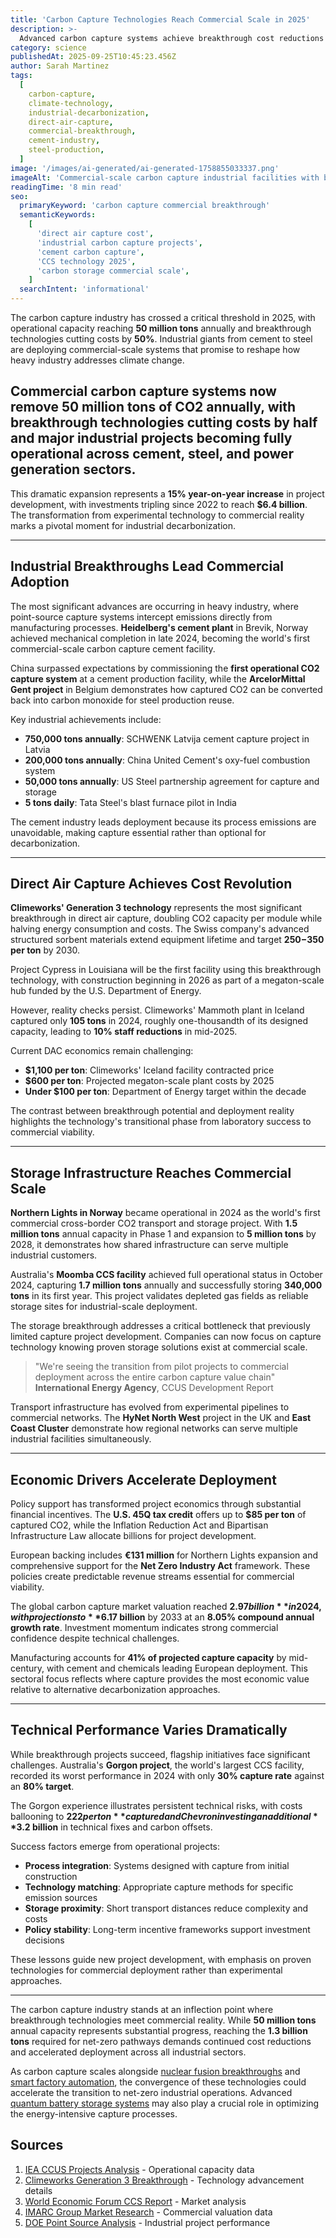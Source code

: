 ```yaml
---
title: 'Carbon Capture Technologies Reach Commercial Scale in 2025'
description: >-
  Advanced carbon capture systems achieve breakthrough cost reductions and industrial deployment, capturing 50 million tons annually with new projects cutting costs by half.
category: science
publishedAt: 2025-09-25T10:45:23.456Z
author: Sarah Martinez
tags:
  [
    carbon-capture,
    climate-technology,
    industrial-decarbonization,
    direct-air-capture,
    commercial-breakthrough,
    cement-industry,
    steel-production,
  ]
image: '/images/ai-generated/ai-generated-1758855033337.png'
imageAlt: 'Commercial-scale carbon capture industrial facilities with breakthrough technology systems removing CO2 from cement and steel production plants'
readingTime: '8 min read'
seo:
  primaryKeyword: 'carbon capture commercial breakthrough'
  semanticKeywords:
    [
      'direct air capture cost',
      'industrial carbon capture projects',
      'cement carbon capture',
      'CCS technology 2025',
      'carbon storage commercial scale',
    ]
  searchIntent: 'informational'
---
```


The carbon capture industry has crossed a critical threshold in 2025, with operational capacity reaching **50 million tons** annually and breakthrough technologies cutting costs by **50%**. Industrial giants from cement to steel are deploying commercial-scale systems that promise to reshape how heavy industry addresses climate change.

## Commercial carbon capture systems now remove 50 million tons of CO2 annually, with breakthrough technologies cutting costs by half and major industrial projects becoming fully operational across cement, steel, and power generation sectors.

This dramatic expansion represents a **15% year-on-year increase** in project development, with investments tripling since 2022 to reach **$6.4 billion**. The transformation from experimental technology to commercial reality marks a pivotal moment for industrial decarbonization.

---

## Industrial Breakthroughs Lead Commercial Adoption

The most significant advances are occurring in heavy industry, where point-source capture systems intercept emissions directly from manufacturing processes. **Heidelberg's cement plant** in Brevik, Norway achieved mechanical completion in late 2024, becoming the world's first commercial-scale carbon capture cement facility.

China surpassed expectations by commissioning the **first operational CO2 capture system** at a cement production facility, while the **ArcelorMittal Gent project** in Belgium demonstrates how captured CO2 can be converted back into carbon monoxide for steel production reuse.

Key industrial achievements include:

- **750,000 tons annually**: SCHWENK Latvija cement capture project in Latvia
- **200,000 tons annually**: China United Cement's oxy-fuel combustion system
- **50,000 tons annually**: US Steel partnership agreement for capture and storage
- **5 tons daily**: Tata Steel's blast furnace pilot in India

The cement industry leads deployment because its process emissions are unavoidable, making capture essential rather than optional for decarbonization.

---

## Direct Air Capture Achieves Cost Revolution

**Climeworks' Generation 3 technology** represents the most significant breakthrough in direct air capture, doubling CO2 capacity per module while halving energy consumption and costs. The Swiss company's advanced structured sorbent materials extend equipment lifetime and target **$250-$350 per ton** by 2030.

Project Cypress in Louisiana will be the first facility using this breakthrough technology, with construction beginning in 2026 as part of a megaton-scale hub funded by the U.S. Department of Energy.

However, reality checks persist. Climeworks' Mammoth plant in Iceland captured only **105 tons** in 2024, roughly one-thousandth of its designed capacity, leading to **10% staff reductions** in mid-2025.

Current DAC economics remain challenging:

- **$1,100 per ton**: Climeworks' Iceland facility contracted price
- **$600 per ton**: Projected megaton-scale plant costs by 2025
- **Under $100 per ton**: Department of Energy target within the decade

The contrast between breakthrough potential and deployment reality highlights the technology's transitional phase from laboratory success to commercial viability.

---

## Storage Infrastructure Reaches Commercial Scale

**Northern Lights in Norway** became operational in 2024 as the world's first commercial cross-border CO2 transport and storage project. With **1.5 million tons** annual capacity in Phase 1 and expansion to **5 million tons** by 2028, it demonstrates how shared infrastructure can serve multiple industrial customers.

Australia's **Moomba CCS facility** achieved full operational status in October 2024, capturing **1.7 million tons** annually and successfully storing **340,000 tons** in its first year. This project validates depleted gas fields as reliable storage sites for industrial-scale deployment.

The storage breakthrough addresses a critical bottleneck that previously limited capture project development. Companies can now focus on capture technology knowing proven storage solutions exist at commercial scale.

> "We're seeing the transition from pilot projects to commercial deployment across the entire carbon capture value chain"
> **International Energy Agency**, CCUS Development Report

Transport infrastructure has evolved from experimental pipelines to commercial networks. The **HyNet North West** project in the UK and **East Coast Cluster** demonstrate how regional networks can serve multiple industrial facilities simultaneously.

---

## Economic Drivers Accelerate Deployment

Policy support has transformed project economics through substantial financial incentives. The **U.S. 45Q tax credit** offers up to **$85 per ton** of captured CO2, while the Inflation Reduction Act and Bipartisan Infrastructure Law allocate billions for project development.

European backing includes **€131 million** for Northern Lights expansion and comprehensive support for the **Net Zero Industry Act** framework. These policies create predictable revenue streams essential for commercial viability.

The global carbon capture market valuation reached **$2.97 billion** in 2024, with projections to **$6.17 billion** by 2033 at an **8.05% compound annual growth rate**. Investment momentum indicates strong commercial confidence despite technical challenges.

Manufacturing accounts for **41% of projected capture capacity** by mid-century, with cement and chemicals leading European deployment. This sectoral focus reflects where capture provides the most economic value relative to alternative decarbonization approaches.

---

## Technical Performance Varies Dramatically

While breakthrough projects succeed, flagship initiatives face significant challenges. Australia's **Gorgon project**, the world's largest CCS facility, recorded its worst performance in 2024 with only **30% capture rate** against an **80% target**.

The Gorgon experience illustrates persistent technical risks, with costs ballooning to **$222 per ton** captured and Chevron investing an additional **$3.2 billion** in technical fixes and carbon offsets.

Success factors emerge from operational projects:

- **Process integration**: Systems designed with capture from initial construction
- **Technology matching**: Appropriate capture methods for specific emission sources
- **Storage proximity**: Short transport distances reduce complexity and costs
- **Policy stability**: Long-term incentive frameworks support investment decisions

These lessons guide new project development, with emphasis on proven technologies for commercial deployment rather than experimental approaches.

---

The carbon capture industry stands at an inflection point where breakthrough technologies meet commercial reality. While **50 million tons** annual capacity represents substantial progress, reaching the **1.3 billion tons** required for net-zero pathways demands continued cost reductions and accelerated deployment across all industrial sectors.

As carbon capture scales alongside [nuclear fusion breakthroughs](/science/nuclear-fusion-breakthroughs-clean-energy-2025) and [smart factory automation](/technology/smart-factory-automation-40-percent-cost-reduction), the convergence of these technologies could accelerate the transition to net-zero industrial operations. Advanced [quantum battery storage systems](/technology/quantum-battery-breakthrough-charges-seconds-stores-energy-1000-times-longer) may also play a crucial role in optimizing the energy-intensive capture processes.

## Sources

1. [IEA CCUS Projects Analysis](https://www.iea.org/commentaries/ccus-projects-around-the-world-are-reaching-new-milestones) - Operational capacity data
2. [Climeworks Generation 3 Breakthrough](https://climeworks.com/press-release/next-gen-tech-powers-climeworks-megaton-leap) - Technology advancement details
3. [World Economic Forum CCS Report](https://www.weforum.org/stories/2025/08/carbon-capture-storage-decarbonization-pivotal-moment/) - Market analysis
4. [IMARC Group Market Research](https://www.imarcgroup.com/carbon-capture-storage-market) - Commercial valuation data
5. [DOE Point Source Analysis](https://www.energy.gov/sites/default/files/2024-04/point-source-carbon-capture.pdf) - Industrial project performance
